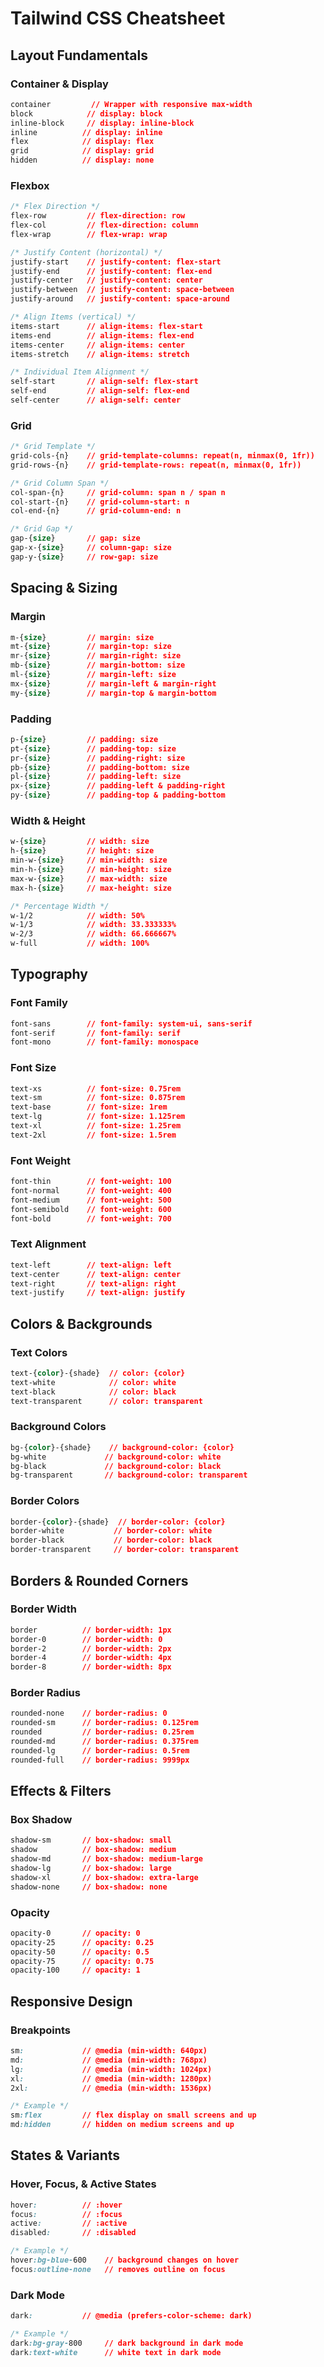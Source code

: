 # Tailwind CSS Cheatsheet

## Layout Fundamentals

### Container & Display
```css
container         // Wrapper with responsive max-width
block            // display: block
inline-block     // display: inline-block
inline          // display: inline
flex            // display: flex
grid            // display: grid
hidden          // display: none
```

### Flexbox
```css
/* Flex Direction */
flex-row         // flex-direction: row
flex-col         // flex-direction: column
flex-wrap        // flex-wrap: wrap

/* Justify Content (horizontal) */
justify-start    // justify-content: flex-start
justify-end      // justify-content: flex-end
justify-center   // justify-content: center
justify-between  // justify-content: space-between
justify-around   // justify-content: space-around

/* Align Items (vertical) */
items-start      // align-items: flex-start
items-end        // align-items: flex-end
items-center     // align-items: center
items-stretch    // align-items: stretch

/* Individual Item Alignment */
self-start       // align-self: flex-start
self-end         // align-self: flex-end
self-center      // align-self: center
```

### Grid
```css
/* Grid Template */
grid-cols-{n}    // grid-template-columns: repeat(n, minmax(0, 1fr))
grid-rows-{n}    // grid-template-rows: repeat(n, minmax(0, 1fr))

/* Grid Column Span */
col-span-{n}     // grid-column: span n / span n
col-start-{n}    // grid-column-start: n
col-end-{n}      // grid-column-end: n

/* Grid Gap */
gap-{size}       // gap: size
gap-x-{size}     // column-gap: size
gap-y-{size}     // row-gap: size
```

## Spacing & Sizing

### Margin
```css
m-{size}         // margin: size
mt-{size}        // margin-top: size
mr-{size}        // margin-right: size
mb-{size}        // margin-bottom: size
ml-{size}        // margin-left: size
mx-{size}        // margin-left & margin-right
my-{size}        // margin-top & margin-bottom
```

### Padding
```css
p-{size}         // padding: size
pt-{size}        // padding-top: size
pr-{size}        // padding-right: size
pb-{size}        // padding-bottom: size
pl-{size}        // padding-left: size
px-{size}        // padding-left & padding-right
py-{size}        // padding-top & padding-bottom
```

### Width & Height
```css
w-{size}         // width: size
h-{size}         // height: size
min-w-{size}     // min-width: size
min-h-{size}     // min-height: size
max-w-{size}     // max-width: size
max-h-{size}     // max-height: size

/* Percentage Width */
w-1/2            // width: 50%
w-1/3            // width: 33.333333%
w-2/3            // width: 66.666667%
w-full           // width: 100%
```

## Typography

### Font Family
```css
font-sans        // font-family: system-ui, sans-serif
font-serif       // font-family: serif
font-mono        // font-family: monospace
```

### Font Size
```css
text-xs          // font-size: 0.75rem
text-sm          // font-size: 0.875rem
text-base        // font-size: 1rem
text-lg          // font-size: 1.125rem
text-xl          // font-size: 1.25rem
text-2xl         // font-size: 1.5rem
```

### Font Weight
```css
font-thin        // font-weight: 100
font-normal      // font-weight: 400
font-medium      // font-weight: 500
font-semibold    // font-weight: 600
font-bold        // font-weight: 700
```

### Text Alignment
```css
text-left        // text-align: left
text-center      // text-align: center
text-right       // text-align: right
text-justify     // text-align: justify
```

## Colors & Backgrounds

### Text Colors
```css
text-{color}-{shade}  // color: {color}
text-white            // color: white
text-black            // color: black
text-transparent      // color: transparent
```

### Background Colors
```css
bg-{color}-{shade}    // background-color: {color}
bg-white             // background-color: white
bg-black             // background-color: black
bg-transparent       // background-color: transparent
```

### Border Colors
```css
border-{color}-{shade}  // border-color: {color}
border-white           // border-color: white
border-black           // border-color: black
border-transparent     // border-color: transparent
```

## Borders & Rounded Corners

### Border Width
```css
border          // border-width: 1px
border-0        // border-width: 0
border-2        // border-width: 2px
border-4        // border-width: 4px
border-8        // border-width: 8px
```

### Border Radius
```css
rounded-none    // border-radius: 0
rounded-sm      // border-radius: 0.125rem
rounded         // border-radius: 0.25rem
rounded-md      // border-radius: 0.375rem
rounded-lg      // border-radius: 0.5rem
rounded-full    // border-radius: 9999px
```

## Effects & Filters

### Box Shadow
```css
shadow-sm       // box-shadow: small
shadow          // box-shadow: medium
shadow-md       // box-shadow: medium-large
shadow-lg       // box-shadow: large
shadow-xl       // box-shadow: extra-large
shadow-none     // box-shadow: none
```

### Opacity
```css
opacity-0       // opacity: 0
opacity-25      // opacity: 0.25
opacity-50      // opacity: 0.5
opacity-75      // opacity: 0.75
opacity-100     // opacity: 1
```

## Responsive Design

### Breakpoints
```css
sm:             // @media (min-width: 640px)
md:             // @media (min-width: 768px)
lg:             // @media (min-width: 1024px)
xl:             // @media (min-width: 1280px)
2xl:            // @media (min-width: 1536px)

/* Example */
sm:flex         // flex display on small screens and up
md:hidden       // hidden on medium screens and up
```

## States & Variants

### Hover, Focus, & Active States
```css
hover:          // :hover
focus:          // :focus
active:         // :active
disabled:       // :disabled

/* Example */
hover:bg-blue-600    // background changes on hover
focus:outline-none   // removes outline on focus
```

### Dark Mode
```css
dark:           // @media (prefers-color-scheme: dark)

/* Example */
dark:bg-gray-800     // dark background in dark mode
dark:text-white      // white text in dark mode
```
